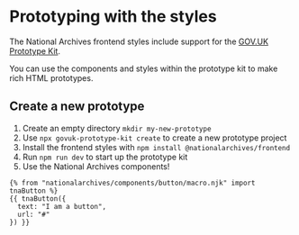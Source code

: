 
<Meta title="Design/Prototyping" />

# Prototyping with the styles

The National Archives frontend styles include support for the [GOV.UK Prototype Kit](https://prototype-kit.service.gov.uk/).

You can use the components and styles within the prototype kit to make rich HTML prototypes.

## Create a new prototype

1. Create an empty directory `mkdir my-new-prototype`
1. Use `npx govuk-prototype-kit create` to create a new prototype project
1. Install the frontend styles with `npm install @nationalarchives/frontend`
1. Run `npm run dev` to start up the prototype kit
1. Use the National Archives components!

```Nunjucks
{% from "nationalarchives/components/button/macro.njk" import tnaButton %}
{{ tnaButton({
  text: "I am a button",
  url: "#"
}) }}
```
